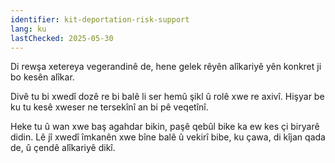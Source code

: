 ```yaml
---
identifier: kit-deportation-risk-support
lang: ku
lastChecked: 2025-05-30
---
```


Di rewşa xetereya vegerandinê de, hene gelek rêyên alîkariyê yên konkret ji bo kesên alîkar.

Divê tu bi xwedî dozê re bi balê li ser hemû şikl û rolê xwe re axivî. Hişyar be ku tu kesê xweser ne tersekînî an bi pê veqetînî.

Heke tu û wan xwe baş agahdar bikin, paşê qebûl bike ka ew kes çi biryarê didin. Lê jî xwedî îmkanên xwe bîne balê û vekirî bibe, ku çawa, di kîjan qada de, û çendê alîkariyê dikî.
